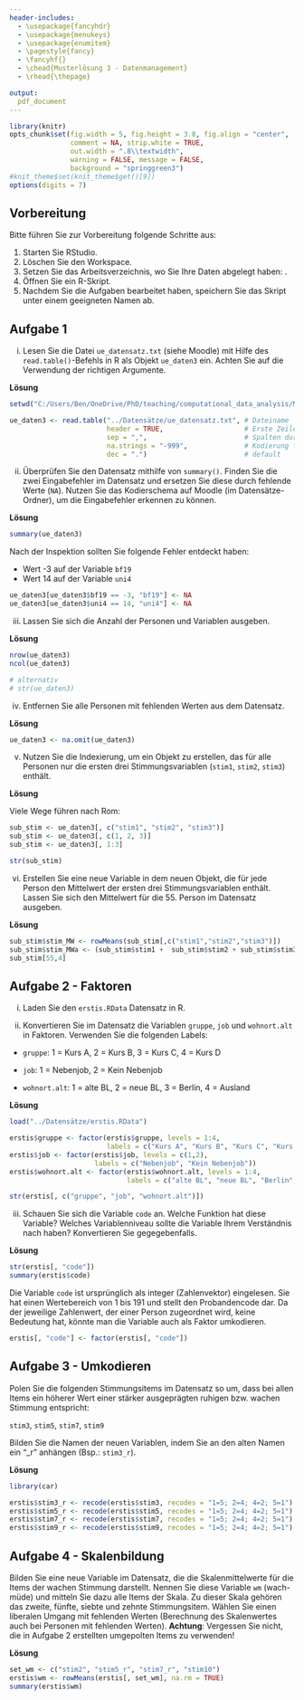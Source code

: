 ```yaml
---
header-includes:
  - \usepackage{fancyhdr}
  - \usepackage{menukeys}
  - \usepackage{enumitem}
  - \pagestyle{fancy}
  - \fancyhf{}
  - \chead{Musterlösung 3 - Datenmanagement}
  - \rhead{\thepage}

output:
  pdf_document
---
```


```r
library(knitr)
opts_chunk$set(fig.width = 5, fig.height = 3.8, fig.align = "center", 
               comment = NA, strip.white = TRUE, 
               out.width = ".8\\textwidth",
               warning = FALSE, message = FALSE, 
               background = "springgreen3")
#knit_theme$set(knit_theme$get()[9])
options(digits = 7)
```

## Vorbereitung

Bitte führen Sie zur Vorbereitung folgende Schritte aus:

1.  Starten Sie RStudio.
2.  Löschen Sie den Workspace. 
3.  Setzen Sie das Arbeitsverzeichnis, wo Sie Ihre Daten abgelegt haben: \menu{Session > Set Working Directory > Choose Directory}.
3.  Öffnen Sie ein R-Skript.
4.  Nachdem Sie die Aufgaben bearbeitet haben, speichern Sie das Skript unter einem geeigneten Namen ab.

## Aufgabe 1

(i) Lesen Sie die Datei `ue_datensatz.txt` (siehe Moodle) mit Hilfe des `read.table()`-Befehls in R als Objekt `ue_daten3` ein. Achten Sie auf die Verwendung der richtigen Argumente.

**Lösung**

```r
setwd("C:/Users/Ben/OneDrive/PhD/teaching/computational_data_analysis/Musterlösungen")  # set wd in source file location
```

```r
ue_daten3 <- read.table("../Datensätze/ue_datensatz.txt", # Dateiname
                        header = TRUE,                    # Erste Zeile enthält Variablennamen 
                        sep = ",",                        # Spalten durch Kommata getrennt
                        na.strings = "-999",              # Kodierung fehlender Werte
                        dec = ".")                        # default
```

(ii) Überprüfen Sie den Datensatz mithilfe von `summary()`. Finden Sie die zwei Eingabefehler im Datensatz und ersetzen Sie diese durch fehlende Werte (`NA`). Nutzen Sie das Kodierschema auf Moodle (im Datensätze-Ordner), um die Eingabefehler erkennen zu können.

**Lösung**

```r
summary(ue_daten3)
```

Nach der Inspektion sollten Sie folgende Fehler entdeckt haben:

* Wert -3 auf der Variable `bf19`
* Wert 14 auf der Variable `uni4`

```r
ue_daten3[ue_daten3$bf19 == -3, "bf19"] <- NA
ue_daten3[ue_daten3$uni4 == 14, "uni4"] <- NA
```

(iii) Lassen Sie sich die Anzahl der Personen und Variablen ausgeben. 

**Lösung**

```r
nrow(ue_daten3)
ncol(ue_daten3)

# alternativ
# str(ue_daten3)
```

(iv) Entfernen Sie alle Personen mit fehlenden Werten aus dem Datensatz. 

**Lösung**

```r
ue_daten3 <- na.omit(ue_daten3)
```

(v) Nutzen Sie die Indexierung, um ein Objekt zu erstellen, das für alle Personen nur die ersten drei Stimmungsvariablen (`stim1`, `stim2`, `stim3`) enthält. 

**Lösung**

Viele Wege führen nach Rom:

```r
sub_stim <- ue_daten3[, c("stim1", "stim2", "stim3")]
sub_stim <- ue_daten3[, c(1, 2, 3)]
sub_stim <- ue_daten3[, 1:3]

str(sub_stim)
```

(vi) Erstellen Sie eine neue Variable in dem neuen Objekt, die für jede Person den Mittelwert der ersten drei Stimmungsvariablen enthält. Lassen Sie sich den Mittelwert für die 55. Person im Datensatz ausgeben.

**Lösung**

```r
sub_stim$stim_MW <- rowMeans(sub_stim[,c("stim1","stim2","stim3")])
sub_stim$stim_MWa <- (sub_stim$stim1 +  sub_stim$stim2 + sub_stim$stim3)/3 # Alternatve Möglichkeit, gerade bei vielen Items aber nicht zu empfehlen.
sub_stim[55,4]
```

## Aufgabe 2 - Faktoren

(i) Laden Sie den `erstis.RData` Datensatz in R.

(ii) Konvertieren Sie im Datensatz die Variablen `gruppe`, `job` und `wohnort.alt` in Faktoren. Verwenden Sie die folgenden Labels: 

+ `gruppe`: 1 = Kurs A, 2 = Kurs B, 3 = Kurs C, 4 = Kurs D

+ `job`: 1 = Nebenjob, 2 = Kein Nebenjob

+ `wohnort.alt`: 1 = alte BL, 2 = neue BL, 3 = Berlin, 4 = Ausland

**Lösung**

```r
load("../Datensätze/erstis.RData")
```


```r
erstis$gruppe <- factor(erstis$gruppe, levels = 1:4,
                        labels = c("Kurs A", "Kurs B", "Kurs C", "Kurs D"))
erstis$job <- factor(erstis$job, levels = c(1,2), 
                     labels = c("Nebenjob", "Kein Nebenjob"))
erstis$wohnort.alt <- factor(erstis$wohnort.alt, levels = 1:4, 
                             labels = c("alte BL", "neue BL", "Berlin", "Ausland"))

str(erstis[, c("gruppe", "job", "wohnort.alt")])
```


(iii) Schauen Sie sich die Variable `code` an. Welche Funktion hat diese Variable? Welches Variablenniveau sollte die Variable Ihrem Verständnis nach haben? Konvertieren Sie gegegebenfalls.

**Lösung**

```r
str(erstis[, "code"])
summary(erstis$code)
```
Die Variable `code` ist ursprünglich als integer (Zahlenvektor) eingelesen. Sie hat einen Wertebereich von 1 bis 191 und stellt den Probandencode dar. Da der jeweilige Zahlenwert, der einer Person zugeordnet wird, keine Bedeutung hat, könnte man die Variable auch als Faktor umkodieren.

```r
erstis[, "code"] <- factor(erstis[, "code"])
```



## Aufgabe 3 - Umkodieren

Polen Sie die folgenden Stimmungsitems im Datensatz so um, dass bei allen Items ein höherer Wert einer stärker ausgeprägten ruhigen bzw. wachen Stimmung entspricht:

`stim3`, `stim5`, `stim7`, `stim9`

Bilden Sie die Namen der neuen Variablen, indem Sie an den alten Namen ein "_r"
anhängen (Bsp.: `stim3_r`).

**Lösung**

```r
library(car)

erstis$stim3_r <- recode(erstis$stim3, recodes = "1=5; 2=4; 4=2; 5=1")
erstis$stim5_r <- recode(erstis$stim5, recodes = "1=5; 2=4; 4=2; 5=1")
erstis$stim7_r <- recode(erstis$stim7, recodes = "1=5; 2=4; 4=2; 5=1")
erstis$stim9_r <- recode(erstis$stim9, recodes = "1=5; 2=4; 4=2; 5=1")
```

## Aufgabe 4 - Skalenbildung

Bilden Sie eine neue Variable im Datensatz, die die Skalenmittelwerte für die Items der
wachen Stimmung darstellt. Nennen Sie diese Variable `wm` (wach-müde) und mitteln Sie
dazu alle Items der Skala. Zu dieser Skala gehören das zweite, fünfte, siebte und zehnte Stimmungsitem. Wählen Sie einen liberalen Umgang mit fehlenden Werten (Berechnung des Skalenwertes auch bei Personen mit fehlenden Werten).
**Achtung**: Vergessen Sie nicht, die in Aufgabe 2 erstellten umgepolten Items zu verwenden!

**Lösung**

```r
set_wm <- c("stim2", "stim5_r", "stim7_r", "stim10")
erstis$wm <- rowMeans(erstis[, set_wm], na.rm = TRUE)
summary(erstis$wm)

```






















